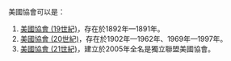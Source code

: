 美國協會可以是：
#[[美國協會_(19世紀)|美國協會 (19世紀)]]，存在於1892年—1891年。
#[[美國協會_(20世紀)|美國協會 (20世紀)]]，存在於1902年—1962年、1969年—1997年。
#[[美國協會_(21世紀)|美國協會 (21世紀)]]，建立於2005年全名是獨立聯盟美國協會。

{{Disambig|cat=组织机构消歧义}}